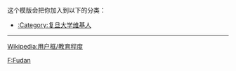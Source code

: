 {{Userbox
  |id  = [[File:Fudan University Logo.svg|50px]]
  |border-c = #0e419c
  |border-s = 2
  |id-c     = #FFFFFF
  |id-s     = 10
  |id-fc    = #000
  |info-c   = #0e419c
  |info-s   = 10
  |info-fc  = #FFFFFF
  |info     = [[:Category:复旦大学维基人|<span style="color: #FFFFFF">这个用户</span>]]是'''[[复旦大学|<span class="org", style="color: #FFFFFF">复旦大学]]'''</span>或'''[[上海医学院|<span class="org", style="color: #FFFFFF">上海医学院]]'''</span>的校友、学生或老师。
  |usercategory = 复旦大学维基人
  |nocat    = {{{nocat|}}}
}}<noinclude>
<div style="clear:both">
这个模版会把你加入到以下的分类：
*[[:Category:复旦大学维基人]]
----
[[Wikipedia:用户框/教育程度]]</div>
{{UF-hcard-part}}
[[Category:中国大陆学校用户框模板|F:Fudan]]

</noinclude>
